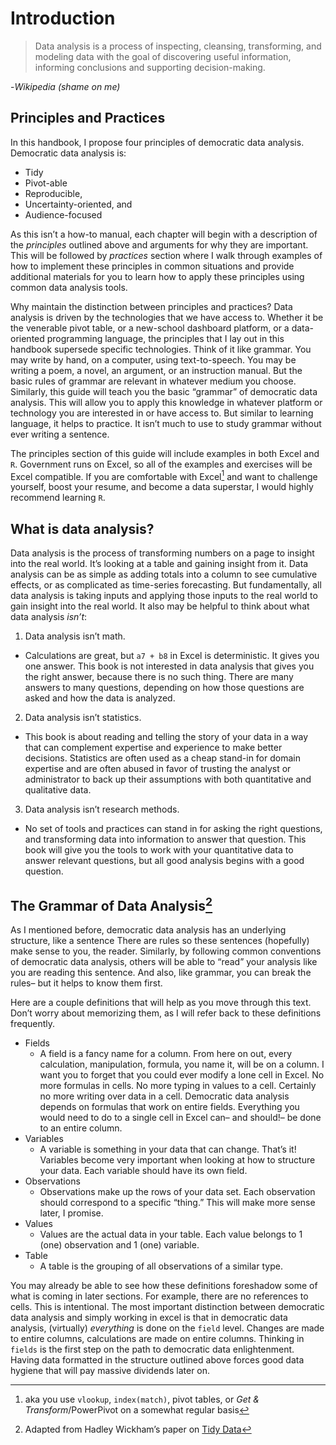 # Introduction {#intro}


> Data analysis is a process of inspecting, cleansing, transforming, and modeling data with the goal of discovering useful information, informing conclusions and supporting decision-making.

-*Wikipedia (shame on me)*

## Principles and Practices
In this handbook, I propose four principles of democratic data analysis. Democratic data analysis is:

* Tidy
* Pivot-able
* Reproducible,
* Uncertainty-oriented, and
* Audience-focused

As this isn't a how-to manual, each chapter will begin with a description of the *principles* outlined above and arguments for why they are important. This will be followed by *practices* section where I walk through examples of how to implement these principles in common situations and provide additional materials for you to learn how to apply these principles using common data analysis tools. 

Why maintain the distinction between principles and practices? Data analysis is driven by the technologies that we have access to. Whether it be the venerable pivot table, or a new-school dashboard platform, or a data-oriented programming language, the principles that I lay out in this handbook supersede specific technologies. Think of it like grammar. You may write by hand, on a computer, using text-to-speech. You may be writing a poem, a novel, an argument, or an instruction manual. But the basic rules of grammar are relevant in whatever medium you choose. Similarly, this guide will teach you the basic "grammar" of democratic data analysis. This will allow you to apply this knowledge in whatever platform or technology you are interested in or have access to. But similar to learning language, it helps to practice. It isn't much to use to study grammar without ever writing a sentence.

The principles section of this guide will include examples in both Excel and `R`. Government runs on Excel, so all of the examples and exercises will be Excel compatible. If you are comfortable with Excel^[aka you use `vlookup`, `index(match)`, pivot tables, or *Get & Transform*/PowerPivot on a somewhat regular basis] and want to challenge yourself, boost your resume, and become a data superstar, I would highly recommend learning `R`. 

## What is data analysis?

Data analysis is the process of transforming numbers on a page to insight into the real world. It's looking at a table and gaining insight from it. Data analysis can be as simple as adding totals into a column to see cumulative effects, or as complicated as time-series forecasting. But fundamentally, all data analysis is taking inputs and applying those inputs to the real world to gain insight into the real world. It also may be helpful to think about what data analysis *isn't*:

1. Data analysis isn't math.
  + Calculations are great, but `a7 + b8` in Excel is deterministic. It gives you one answer. This book is not interested in data analysis that gives you the right answer, because there is no such thing. There are many answers to many questions, depending on how those questions are asked and how the data is analyzed. 
2. Data analysis isn't statistics. 
 + This book is about reading and telling the story of your data in a way that can complement expertise and experience to make better decisions. Statistics are often used as a cheap stand-in for domain expertise and are often abused in favor of trusting the analyst or administrator to back up their assumptions with both quantitative and qualitative data. 
3. Data analysis isn't research methods. 
  + No set of tools and practices can stand in for asking the right questions, and transforming data into information to answer that question. This book will give you the tools to work with your quantitative data to answer relevant questions, but all good analysis begins with a good question. 


## The Grammar of Data Analysis^[Adapted from Hadley Wickham's paper on [Tidy Data](https://vita.had.co.nz/papers/tidy-data.pdf)]

As I mentioned before, democratic data analysis has an underlying structure, like a sentence There are rules so these sentences (hopefully) make sense to you, the reader. Similarly, by following common conventions of democratic data analysis, others will be able to "read" your analysis like you are reading this sentence. And also, like grammar, you can break the rules-- but it helps to know them first. 

Here are a couple definitions that will help as you move through this text. Don't worry about memorizing them, as I will refer back to these definitions frequently. 

* Fields
    * A field is a fancy name for a column. From here on out, every calculation, manipulation, formula, you name it, will be on a column. I want you to forget that you could ever modify a lone cell in Excel. No more formulas in cells. No more typing in values to a cell. Certainly no more writing over data in a cell. Democratic data analysis depends on formulas that work on entire fields. Everything you would need to do to a single cell in Excel can-- and should!-- be done to an entire column.  

* Variables
    * A variable is something in your data that can change. That's it! Variables become very important when looking at how to structure your data. Each variable should have its own field.
  
* Observations
    * Observations make up the rows of your data set. Each observation should correspond to a specific "thing." This will make more sense later, I promise. 

* Values
    * Values are the actual data in your table. Each value belongs to 1 (one) observation and 1 (one) variable. 
  
* Table
    * A table is the grouping of all observations of a similar type. 
    
You may already be able to see how these definitions foreshadow some of what is coming in later sections. For example, there are no references to cells. This is intentional. The most important distinction between democratic data analysis and simply working in excel is that in democratic data analysis, (virtually) *everything* is done on the `field` level. Changes are made to entire columns, calculations are made on entire columns. Thinking in `fields` is the first step on the path to democratic data enlightenment. Having data formatted in the structure outlined above forces good data hygiene that will pay massive dividends later on. 


